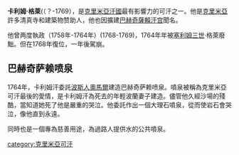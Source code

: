 '''卡利姆·格萊'''(（？-1769），是[[克里米亞汗國|克里米亞汗國]]最有影響力的可汗之一。他是[[克里米亞|克里米亞]]許多清真寺和建築物赞助人，他也因擴建[[巴赫奇薩賴汗宫|巴赫奇薩賴汗宫]]聞名。

他曾两度執政（1758年-1764年）(1768-1769)，1764年年被[[塞利姆三世|塞利姆三世]]·格萊廢黜。但在1768年復位，一年後駕崩。

==巴赫奇萨赖喷泉==
1764年，卡利姆汗委託[[波斯人|波斯人]][[奧馬爾|奧馬爾]]建造巴赫奇萨赖喷泉。噴泉被稱為克里米亞可汗最後的愛情，是卡利姆汗為死去的年輕波蘭妻子建造。儘管他久經沙場的殘酷，當知道她死了他是嚴重的哭泣。他委託作出一個大理石噴泉，從而使岩石會哭泣，像他直到永遠。

同時也是一個專為慈善用途，為過路人提供水的公共噴泉。

[[category:克里米亞可汗|category:克里米亞可汗]]